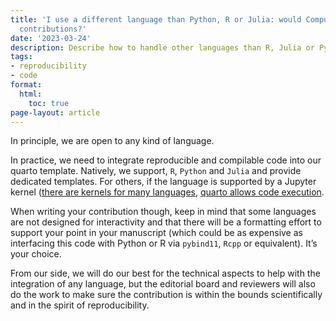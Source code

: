 ```yaml
---
title: 'I use a different language than Python, R or Julia: would Computo accept my
  contributions?'
date: '2023-03-24'
description: Describe how to handle other languages than R, Julia or Python
tags:
- reproducibility
- code
format:
  html:
    toc: true
page-layout: article
---
```


In principle, we are open to any kind of language.

In practice, we need to integrate reproducible and compilable code into our quarto template. Natively, we support, `R`, `Python` and `Julia` and provide dedicated templates. For others, if the language is supported by a Jupyter kernel ([there are kernels for many languages](https://gist.github.com/chronitis/682c4e0d9f663e85e3d87e97cd7d1624), [quarto allows code execution](https://quarto.org/docs/computations/execution-options.html#engine-binding).

When writing your contribution though, keep in mind that some languages are not designed for interactivity and that there will be a formatting effort to support your point in your manuscript (which could be as expensive as interfacing this code with Python or R via `pybind11`, `Rcpp` or equivalent). It's your choice.

From our side, we will do our best for the technical aspects to help with the integration of any language, but the editorial board and reviewers will also do the work to make sure the contribution is within the bounds scientifically and in the spirit of reproducibility.
